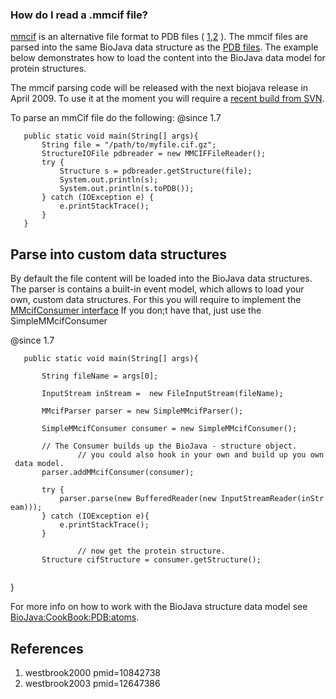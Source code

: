 === How do I read a .mmcif file? ===

[http://ndbserver.rutgers.edu/mmcif/index.html mmcif] is an alternative file format to PDB files ( [[#westbrook2000|1]],[[#westbrook2003|2]] ).
The mmcif files are parsed into the same BioJava data structure as the [[BioJava:CookBook:PDB:read|PDB files]]. The example below demonstrates how to load the content into the BioJava data model for protein structures. 

The mmcif parsing code will be released with the next biojava release in April 2009. To use it at the moment you will require a [[Autobuild_events|recent build from SVN]].

To parse an mmCif file do the following:
<java>
@since 1.7
	public static void main(String[] args){
		String file = "/path/to/myfile.cif.gz";
		StructureIOFile pdbreader = new MMCIFFileReader();
		try {
			Structure s = pdbreader.getStructure(file);
			System.out.println(s);
			System.out.println(s.toPDB());
		} catch (IOException e) {
			e.printStackTrace();
		}
	}
</java>

== Parse into custom data structures ==

By default the file content will be loaded into the BioJava data structures. The parser is contains a built-in event model, which allows to load  your own, custom data structures.  For this you will require to implement the [http://www.spice-3d.org/public-files/javadoc/biojava/org/biojava/bio/structure/io/mmcif/MMcifConsumer.html MMcifConsumer interface] If you don;t have that, just use the SimpleMMcifConsumer

<java>
@since 1.7
	public static void main(String[] args){

		String fileName = args[0];
 		
		InputStream inStream =  new FileInputStream(fileName);
		
		MMcifParser parser = new SimpleMMcifParser();

		SimpleMMcifConsumer consumer = new SimpleMMcifConsumer();

		// The Consumer builds up the BioJava - structure object.
                // you could also hook in your own and build up you own data model.          
		parser.addMMcifConsumer(consumer);

		try {
			parser.parse(new BufferedReader(new InputStreamReader(inStream)));
		} catch (IOException e){
			e.printStackTrace();
		}

                // now get the protein structure.
		Structure cifStructure = consumer.getStructure();
                      
}

</java>

For more info on how to work with the BioJava structure data model see [[BioJava:CookBook:PDB:atoms]].

== References ==
<biblio>
#westbrook2000 pmid=10842738
#westbrook2003 pmid=12647386
</biblio>
